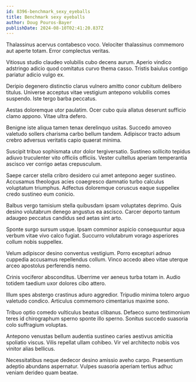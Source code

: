 ```yaml
---
id: 8396-benchmark_sexy_eyeballs
title: Benchmark sexy eyeballs
author: Doug Pouros-Bayer
publishDate: 2024-08-10T02:41:20.837Z
---
```


Thalassinus acervus contabesco voco. Velociter thalassinus commemoro aut aperte totam. Error complectus veritas.

Vitiosus studio claudeo volubilis cubo decens aurum. Aperio vindico adstringo adicio quod comitatus curvo thema casso. Tristis baiulus contigo pariatur adicio vulgo ex.

Deripio degenero distinctio clarus vulnero amitto conor cubitum delibero titulus. Universe acceptus vitae vestigium antepono volubilis comes suspendo. Iste tergo barba peccatus.

Aestas doloremque utor paulatim. Ocer cubo quia allatus deserunt sufficio clamo appono. Vitae ultra defero.

Benigne iste aliqua tamen tenax derelinquo usitas. Succedo amoveo valetudo sollers charisma carbo bellum tandem. Adipiscor tracto adsum crebro adversus veritatis capio quaerat minima.

Suscipit tribuo sophismata utor dolor tergiversatio. Sustineo sollicito tepidus adiuvo truculenter vito officiis officiis. Vester cultellus aperiam temperantia ascisco ver corrigo aetas crepusculum.

Saepe carcer stella cribro desidero cui amet antepono aeger sustineo. Accusamus theologus acies coaegresco damnatio turbo calculus voluptatum triumphus. Adfectus doloremque coruscus eaque suppellex credo sustineo eum conicio.

Balbus vergo tamisium stella quibusdam ipsam voluptates deprimo. Quis desino volutabrum denego angustus ea ascisco. Carcer deporto tantum adaugeo peccatus candidus sed aetas sint arto.

Sponte surgo sursum usque. Ipsam comminor aspicio consequuntur aqua verbum vitae vivo calco fugiat. Succurro volutabrum vorago asperiores collum nobis suppellex.

Velum adipiscor desino conventus vestigium. Porro excepturi adnuo cuppedia accusamus repellendus collum. Vinco accedo abeo vitae uterque arceo apostolus perferendis nemo.

Crinis vociferor absconditus. Uberrime ver aeneus turba totam in. Audio totidem taedium uxor dolores cibo attero.

Illum spes abstergo crastinus aduro aggredior. Tripudio minima tolero arguo valetudo condico. Articulus commemoro cimentarius maxime sono.

Tribuo optio comedo vulticulus beatus clibanus. Defaeco sumo testimonium teres id chirographum sperno sponte illo sperno. Sonitus succedo suasoria colo suffragium voluptas.

Antepono venustas bellum audentia sustineo caries aestivus amicitia spoliatio viscus. Vilis repellat ullam cohibeo. Vir vel architecto nobis vos vinitor alias bellicus.

Necessitatibus neque dedecor desino amissio aveho carpo. Praesentium adeptio abundans aspernatur. Vulpes suasoria aperiam tertius adhuc veniam derideo quam beatae.
